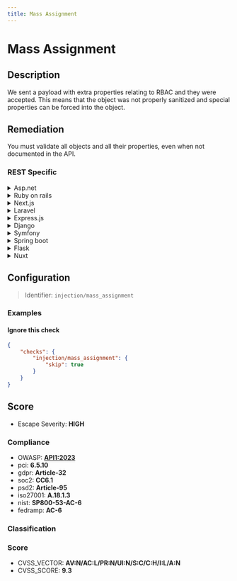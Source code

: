 ```yaml
---
title: Mass Assignment
---
```


# Mass Assignment

## Description

We sent a payload with extra properties relating to RBAC and they were accepted.
This means that the object was not properly sanitized and special properties can be forced into the object.


## Remediation

You must validate all objects and all their properties, even when not documented in the API.



### REST Specific

<details>
    <summary>Asp.net</summary>

In ASP.NET, use view models with only the properties you want to update and validate the model state before processing it.

</details>

<details>
    <summary>Ruby on rails</summary>

In Ruby on Rails, use strong parameters to whitelist attributes that can be mass-assigned.

</details>

<details>
    <summary>Next.js</summary>

In Next.js, ensure that API routes validate the incoming data and only process the expected fields.

</details>

<details>
    <summary>Laravel</summary>

In Laravel, use the $fillable or $guarded properties in your model to define which attributes are mass-assignable.

</details>

<details>
    <summary>Express.js</summary>

In Express.js, use middleware to validate and sanitize the request body before processing it.

</details>

<details>
    <summary>Django</summary>

In Django, use forms or serializers to explicitly define and validate the fields that should be accepted from the request.

</details>

<details>
    <summary>Symfony</summary>

In Symfony, use form classes to define the allowed fields and validate the data before processing it.

</details>

<details>
    <summary>Spring boot</summary>

In Spring Boot, use DTOs (Data Transfer Objects) to define the fields that should be bound from the request body and validate them using annotations.

</details>

<details>
    <summary>Flask</summary>

In Flask, use request parsing libraries like Marshmallow to define schemas and validate the incoming data.

</details>

<details>
    <summary>Nuxt</summary>

In Nuxt.js, ensure that API endpoints validate the incoming data and only process the expected fields.

</details>

## Configuration

> Identifier: `injection/mass_assignment`



### Examples



#### Ignore this check

```json
{
    "checks": {
        "injection/mass_assignment": {
            "skip": true
        }
    }
}
```




## Score

- Escape Severity: **<span className="high-severity">HIGH</span>**

### Compliance

- OWASP: **[API1:2023](https://github.com/OWASP/API-Security/blob/master/editions/2023/en/0xa1-broken-object-level-authorization.md)**
- pci: **6.5.10**
- gdpr: **Article-32**
- soc2: **CC6.1**
- psd2: **Article-95**
- iso27001: **A.18.1.3**
- nist: **SP800-53-AC-6**
- fedramp: **AC-6**

### Classification






### Score

- CVSS_VECTOR: **AV:N/AC:L/PR:N/UI:N/S:C/C:H/I:L/A:N**
- CVSS_SCORE: **9.3**


